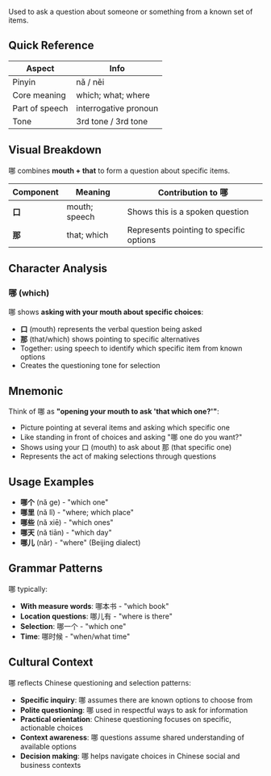 Used to ask a question about someone or something from a known set of items.

## Quick Reference

| Aspect         | Info                  |
| -------------- | --------------------- |
| Pinyin         | nǎ / něi              |
| Core meaning   | which; what; where    |
| Part of speech | interrogative pronoun |
| Tone           | 3rd tone / 3rd tone   |

## Visual Breakdown

哪 combines **mouth + that** to form a question about specific items.

| Component | Meaning       | Contribution to 哪                      |
| --------- | ------------- | --------------------------------------- |
| **口**    | mouth; speech | Shows this is a spoken question         |
| **那**    | that; which   | Represents pointing to specific options |

## Character Analysis

### 哪 (which)

哪 shows **asking with your mouth about specific choices**:

- **口** (mouth) represents the verbal question being asked
- **那** (that/which) shows pointing to specific alternatives
- Together: using speech to identify which specific item from known options
- Creates the questioning tone for selection

## Mnemonic

Think of 哪 as **"opening your mouth to ask 'that which one?'"**:

- Picture pointing at several items and asking which specific one
- Like standing in front of choices and asking "哪 one do you want?"
- Shows using your 口 (mouth) to ask about 那 (that specific one)
- Represents the act of making selections through questions

## Usage Examples

- **哪个** (nǎ ge) - "which one"
- **哪里** (nǎ lǐ) - "where; which place"
- **哪些** (nǎ xiē) - "which ones"
- **哪天** (nǎ tiān) - "which day"
- **哪儿** (nǎr) - "where" (Beijing dialect)

## Grammar Patterns

哪 typically:

- **With measure words**: 哪本书 - "which book"
- **Location questions**: 哪儿有 - "where is there"
- **Selection**: 哪一个 - "which one"
- **Time**: 哪时候 - "when/what time"

## Cultural Context

哪 reflects Chinese questioning and selection patterns:

- **Specific inquiry**: 哪 assumes there are known options to choose from
- **Polite questioning**: 哪 used in respectful ways to ask for information
- **Practical orientation**: Chinese questioning focuses on specific, actionable choices
- **Context awareness**: 哪 questions assume shared understanding of available options
- **Decision making**: 哪 helps navigate choices in Chinese social and business contexts
